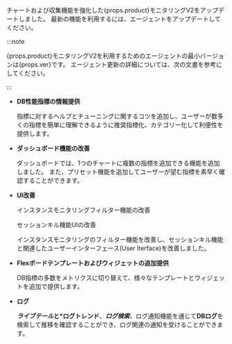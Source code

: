 <p>チャートおよび収集機能を強化した{props.product}モニタリングV2をアップデートしました。 最新の機能を利用するには、エージェントをアップデートしてください。</p>

:::note

<p>{props.product}モニタリングV2を利用するためのエージェントの最小バージョンは{props.ver}です。 エージェント更新の詳細については、<Link to='agent-manage'>次の文書</Link>を参考にしてください。</p>

:::

-   **DB性能指標の情報提供**

    <ProdImg img='new-feature-01.png'/>

    指標に対するヘルプとチューニングに関するコツを追加し、ユーザーが数多くの指標を簡単に理解できるように推奨指標化、カテゴリー化して利便性を提供します。

-   **ダッシュボード機能の改善**

    <ProdImg img='new-feature-02.png'/>

    ダッシュボードでは、1つのチャートに複数の指標を追加できる機能を追加しました。 また、プリセット機能を追加してユーザーが望む指標を素早く確認することができます。

-   **UI改善**

    インスタンスモニタリングフィルター機能の改善

    <ProdImg img='new-feature-03.png'/>

    セッションキル機能UIの改善

    <ProdImg img='new-feature-04.png'/>

    インスタンスモニタリングのフィルター機能を改善し、セッションキル機能と関連したユーザーインターフェース(User Iterface)を改善しました。

-   **Flexボードテンプレートおよびウィジェットの追加提供**

    <ProdImg img='new-feature-05.png'/>

    DB指標の多数をメトリクスに切り替えて、様々なテンプレートとウィジェットを追加で提供します。

-   **ログ**

    <ImgLang img='new-feature-06.png'/>

    **_ライブテール_**と**\*ログトレンド**、**_ログ検索_**、ログ通知機能を通じて**DBログ**を検索して推移を確認することができ、ログ関連の通知を受けることができます。
